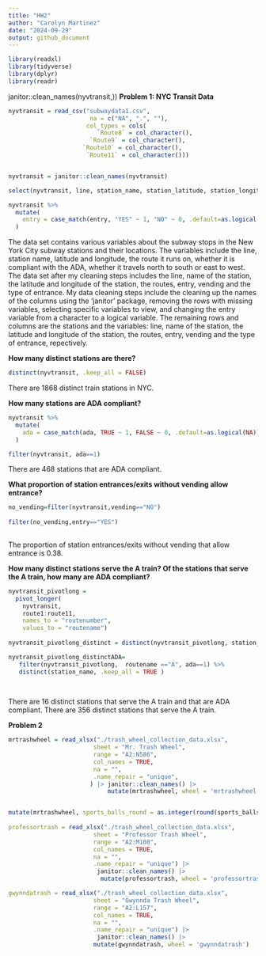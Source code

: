 ```yaml
---
title: "HW2"
author: "Carolyn Martinez"
date: "2024-09-29"
output: github_document
--- 
```


```r
library(readxl)
library(tidyverse)
library(dplyr)
library(readr)
```
janitor::clean_names(nyvtransit,))
**Problem 1: NYC Transit Data**
```r
nyvtransit = read_csv("subwaydata1.csv", 
                       na = c("NA", ".", ""),
                      col_types = cols(
                         `Route8` = col_character(),
                       `Route9` = col_character(),
                     `Route10` = col_character(),
                      `Route11` = col_character()))


nyvtransit = janitor::clean_names(nyvtransit)
```

```r
select(nyvtransit, line, station_name, station_latitude, station_longitude, route1:route11, entry, vending, entrance_type, ada)

nyvtransit %>%
  mutate(
    entry = case_match(entry, "YES" ~ 1, "NO" ~ 0, .default=as.logical(NA))
  )
```

The data set contains various variables about the subway stops in the New York City subway stations and their locations. The variables include the line, station name, latitude and longitude, the route it runs on, whether it is compliant with the ADA, whether it travels north to south or east to west. The data set after my cleaning steps includes the line, name of the station, the latitude and longitude of the station, the routes, entry, vending and the type of entrance. My data cleaning steps include the cleaning up the names of the columns using the 'janitor' package, removing the rows with missing variables, selecting specific variables to view, and changing the entry variable from a character to a logical variable. The remaining rows and columns are the stations and the variables: line, name of the station, the latitude and longitude of the station, the routes, entry, vending and the type of entrance, repectively. 

**How many distinct stations are there?**
```r

distinct(nyvtransit, .keep_all = FALSE)

```

There are 1868 distinct train stations in NYC. 

**How many stations are ADA compliant?**
```r

nyvtransit %>%
  mutate(
    ada = case_match(ada, TRUE ~ 1, FALSE ~ 0, .default=as.logical(NA))
  )

filter(nyvtransit, ada==1)

```
There are 468 stations that are ADA compliant. 

**What proportion of station entrances/exits without vending allow entrance?**

```r

no_vending=filter(nyvtransit,vending=="NO")
  
filter(no_vending,entry=="YES")
  

```

The proportion of station entrances/exits without vending that allow entrance is 0.38. 

**How many distinct stations serve the A train? Of the stations that serve the A train, how many are ADA compliant?**
```r

nyvtransit_pivotlong = 
  pivot_longer(
    nyvtransit, 
    route1:route11,
    names_to = "routenumber", 
    values_to = "routename")
  
nyvtransit_pivotlong_distinct = distinct(nyvtransit_pivotlong, station_name, .keep_all = TRUE)

nyvtransit_pivotlong_distinctADA=
   filter(nyvtransit_pivotlong,  routename =="A", ada==1) %>%
   distinct(station_name, .keep_all = TRUE )
  
  
```

There are 16 distinct stations that serve the A train and that are ADA compliant. There are 356 distinct stations that serve the A train. 

**Problem 2**

```r

mrtrashwheel = read_xlsx("./trash_wheel_collection_data.xlsx", 
                        sheet = "Mr. Trash Wheel",
                        range = "A2:N586",
                        col_names = TRUE,
                        na = "",
                        .name_repair = "unique",
                       ) |> janitor::clean_names() |>
                            mutate(mrtrashwheel, wheel = 'mrtrashwheel' )


mutate(mrtrashwheel, sports_balls_round = as.integer(round(sports_balls))
       
professortrash = read_xlsx("./trash_wheel_collection_data.xlsx", 
                        sheet = "Professor Trash Wheel",
                        range = "A2:M108",
                        col_names = TRUE,
                        na = "",
                        .name_repair = "unique") |>
                         janitor::clean_names() |>
                          mutate(professortrash, wheel = 'professortrash')

gwynndatrash = read_xlsx("./trash_wheel_collection_data.xlsx", 
                        sheet = "Gwynnda Trash Wheel",
                        range = "A2:L157",
                        col_names = TRUE,
                        na = "",
                        .name_repair = "unique") |>
                         janitor::clean_names() |>
                        mutate(gwynndatrash, wheel = 'gwynndatrash')

       
```




